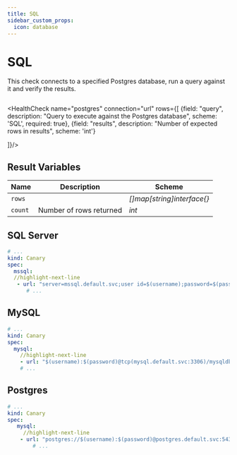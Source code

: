 ```yaml
---
title: SQL
sidebar_custom_props:
  icon: database
---
```



# <AzureSqlServer/> SQL

<!-- Source: modules/canary-checker/api/v1/checks.go:425#PostgresCheck, 441#MssqlCheck, 469#MysqlCheck -->

This check connects to a specified Postgres database, run a query against it and verify the results.

```yaml file=<rootDir>/modules/canary-checker/fixtures/datasources/postgres.yaml
```

<HealthCheck name="postgres"  connection="url" rows={[
  {field: "query", description: "Query to execute against the Postgres database", scheme: 'SQL', required: true},
  {field: "results", description: "Number of expected rows in results", scheme: 'int'}

]}/>

## Result Variables

| Name    | Description             | Scheme                     |
| ------- | ----------------------- | -------------------------- |
| `rows`  |                         | *[]map[string]interface{}* |
| `count` | Number of rows returned | *int*                      |


## <Icon name="sqlserver" /> SQL Server

```yaml title=canary-mssql.yaml
# ...
kind: Canary
spec:
  mssql:
  //highlight-next-line
   - url: "server=mssql.default.svc;user id=$(username);password=$(password);port=1433;database=master"
      # ...
```

## <Icon name="mysql" /> MySQL

```yaml title=lookup-mysql.yaml
# ...
kind: Canary
spec:
  mysql:
    //highlight-next-line
    - url: "$(username):$(password)@tcp(mysql.default.svc:3306)/mysqldb"
    # ...
```

## <Icon name="postgres" /> Postgres

```yaml title=canary-postgres.yaml
# ...
kind: Canary
spec:
   mysql:
     //highlight-next-line
    - url: "postgres://$(username):$(password)@postgres.default.svc:5432/postgres?sslmode=disable"
        # ...
```

